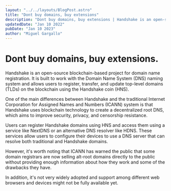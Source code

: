 ```yaml
---
layout: "../../layouts/BlogPost.astro"
title: "Dont buy domains, buy extensions"
description: "Dont buy domains, buy extensions | Handshake is an open-source blockchain-based project for domain name registration."
updatedDate: "Jan 10 2022"
pubDate: "Jan 10 2023"
author: "Miguel Gargallo"
---
```


# Dont buy domains, buy extensions.

Handshake is an open-source blockchain-based project for domain name registration. It is built to work with the Domain Name System (DNS) naming system and allows users to register, transfer, and update top-level domains (TLDs) on the blockchain using the Handshake coin (HNS).

One of the main differences between Handshake and the traditional Internet Corporation for Assigned Names and Numbers (ICANN) system is that Handshake uses blockchain technology to create a decentralized root DNS, which aims to improve security, privacy, and censorship resistance.

Users can register Handshake domains using HNS and access them using a service like NextDNS or an alternative DNS resolver like HDNS. These services allow users to configure their devices to use a DNS server that can resolve both traditional and Handshake domains.

However, it's worth noting that ICANN has warned the public that some domain registrars are now selling alt-root domains directly to the public without providing enough information about how they work and some of the drawbacks they have.

In addition, it's not very widely adopted and support among different web browsers and devices might not be fully available yet.